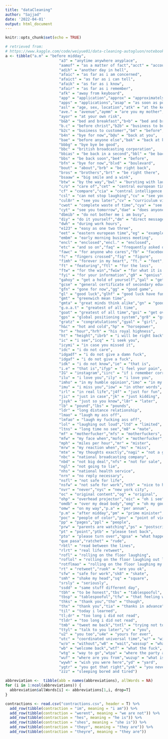 ```yaml
---
title: "dataCleaning"
author: "Sajjad"
date: '2022-04-01'
output: html_document
---
```


```r
knitr::opts_chunk$set(echo = TRUE)
```

```r
# retrieved from: 
# https://www.kaggle.com/code/weiyue01/data-cleaning-autogluon/notebook?scriptVersionId=88446370
a <- tibble("a.m" = "before midday",
                        "a3" = "anytime anywhere anyplace",
                        "aamof" = "as a matter of fact","acct" = "account",
                        "adih" = "another day in hell",
                        "afaic" = "as far as i am concerned",
                        "afaict" = "as far as i can tell",
                        "afaik" = "as far as i know",
                        "afair" = "as far as i remember",
                        "afk" = "away from keyboard",
                        "app" = "application","approx" = "approximately",
                        "apps" = "applications","asap" = "as soon as possible",
                        "asl" = "age, sex, location","atk" = "at the keyboard",
                        "ave." = "avenue","aymm" = "are you my mother",
                        "ayor" = "at your own risk", 
                        "b&b" = "bed and breakfast","b+b" = "bed and breakfast",
                        "b.c" = "before christ","b2b" = "business to business",
                        "b2c" = "business to customer","b4" = "before",
                        "b4n" = "bye for now","b@u" = "back at you",
                        "bae" = "before anyone else","bak" = "back at keyboard",
                        "bbbg" = "bye bye be good",
                        "bbc" = "british broadcasting corporation",
                        "bbias" = "be back in a second","bbl" = "be back later",
                        "bbs" = "be back soon","be4" = "before",
                        "bfn" = "bye for now","blvd" = "boulevard",
                        "bout" = "about","brb" = "be right back",
                        "bros" = "brothers","brt" = "be right there",
                        "bsaaw" = "big smile and a wink",
                        "btw" = "by the way","bwl" = "bursting with laughter",
                        "c/o" = "care of","cet" = "central european time",
                        "cf" = "compare","cia" = "central intelligence agency",
                        "csl" = "can not stop laughing","cu" = "see you",
                        "cul8r" = "see you later","cv" = "curriculum vitae",
                        "cwot" = "complete waste of time","cya" = "see you",
                        "cyt" = "see you tomorrow","dae" = "does anyone else",
                        "dbmib" = "do not bother me i am busy",
                        "diy" = "do it yourself","dm" = "direct message",
                        "dwh" = "during work hours",
                        "e123" = "easy as one two three",
                        "eet" = "eastern european time","eg" = "example",
                        "embm" = "early morning business meeting",
                        "encl" = "enclosed","encl." = "enclosed",
                        "etc" = "and so on","faq" = "frequently asked questions",
                        "fawc" = "for anyone who cares","fb" = "facebook",
                        "fc" = "fingers crossed","fig" = "figure",
                        "fimh" = "forever in my heart", "ft." = "feet",
                        "ft" = "featuring","ftl" = "for the loss",
                        "ftw" = "for the win","fwiw" = "for what it is worth",
                        "fyi" = "for your information","g9" = "genius",
                        "gahoy" = "get a hold of yourself","gal" = "get a life",
                        "gcse" = "general certificate of secondary education",
                        "gfn" = "gone for now","gg" = "good game",
                        "gl" = "good luck","glhf" = "good luck have fun",
                        "gmt" = "greenwich mean time",
                        "gmta" = "great minds think alike","gn" = "good night",
                        "g.o.a.t" = "greatest of all time",
                        "goat" = "greatest of all time","goi" = "get over it",
                        "gps" = "global positioning system","gr8" = "great",
                        "gratz" = "congratulations","gyal" = "girl",
                        "h&c" = "hot and cold","hp" = "horsepower",
                        "hr" = "hour","hrh" = "his royal highness",
                        "ht" = "height","ibrb" = "i will be right back",
                        "ic" = "i see","icq" = "i seek you",
                        "icymi" = "in case you missed it",
                        "idc" = "i do not care",
                        "idgadf" = "i do not give a damn fuck",
                        "idgaf" = "i do not give a fuck",
                        "idk" = "i do not know","ie" = "that is",
                        "i.e" = "that is","ifyp" = "i feel your pain",
                        "IG" = "instagram","iirc" = "if i remember correctly",
                        "ilu" = "i love you","ily" = "i love you",
                        "imho" = "in my humble opinion","imo" = "in my opinion",
                        "imu" = "i miss you","iow" = "in other words",
                        "irl" = "in real life","j4f" = "just for fun",
                        "jic" = "just in case","jk" = "just kidding",
                        "jsyk" = "just so you know","l8r" = "later",
                        "lb" = "pound","lbs" = "pounds",
                        "ldr" = "long distance relationship",
                        "lmao" = "laugh my ass off",
                        "lmfao" = "laugh my fucking ass off",
                        "lol" = "laughing out loud","ltd" = "limited",
                        "ltns" = "long time no see","m8" = "mate",
                        "mf" = "motherfucker","mfs" = "motherfuckers",
                        "mfw" = "my face when","mofo" = "motherfucker",
                        "mph" = "miles per hour","mr" = "mister",
                        "mrw" = "my reaction when","ms" = "miss",
                        "mte" = "my thoughts exactly","nagi" = "not a good idea",
                        "nbc" = "national broadcasting company",
                        "nbd" = "not big deal","nfs" = "not for sale",
                        "ngl" = "not going to lie",
                        "nhs" = "national health service",
                        "nrn" = "no reply necessary",
                        "nsfl" = "not safe for life",
                        "nsfw" = "not safe for work","nth" = "nice to have",
                        "nvr" = "never","nyc" = "new york city",
                        "oc" = "original content","og" = "original",
                        "ohp" = "overhead projector","oic" = "oh i see",
                        "omdb" = "over my dead body","omg" = "oh my god",
                        "omw" = "on my way","p.a" = "per annum",
                        "p.m" = "after midday","pm" = "prime minister",
                        "poc" = "people of color","pov" = "point of view",
                        "pp" = "pages","ppl" = "people",
                        "prw" = "parents are watching","ps" = "postscript",
                        "pt" = "point","ptb" = "please text back",
                        "pto" = "please turn over","qpsa" = "what happens",
                        "que pasa","ratchet" = "rude",
                        "rbtl" = "read between the lines",
                        "rlrt" = "real life retweet", 
                        "rofl" = "rolling on the floor laughing",
                        "roflol" = "rolling on the floor laughing out loud",
                        "rotflmao" = "rolling on the floor laughing my ass off",
                        "rt" = "retweet","ruok" = "are you ok",
                        "sfw" = "safe for work","sk8" = "skate",
                        "smh" = "shake my head","sq" = "square",
                        "srsly" = "seriously", 
                        "ssdd" = "same stuff different day",
                        "tbh" = "to be honest","tbs" = "tablespooful",
                        "tbsp" = "tablespooful","tfw" = "that feeling when",
                        "thks" = "thank you","tho" = "though",
                        "thx" = "thank you","tia" = "thanks in advance",
                        "til" = "today i learned",
                        "tl;dr" = "too long i did not read",
                        "tldr" = "too long i did not read",
                        "tmb" = "tweet me back","tntl" = "trying not to laugh",
                        "ttyl" = "talk to you later","u" = "you",
                        "u2" = "you too","u4e" = "yours for ever",
                        "utc" = "coordinated universal time","w/" = "with",
                        "w/o" = "without","w8" = "wait","wassup" = "what is up",
                        "wb" = "welcome back","wtf" = "what the fuck",
                        "wtg" = "way to go","wtpa" = "where the party at",
                        "wuf" = "where are you from","wuzup" = "what is up",
                        "wywh" = "wish you were here","yd" = "yard",
                        "ygtr" = "you got that right","ynk" = "you never know",
                        "zzz" = "sleeping bored and tired") 
```

```r
abbreviation <-  tibble(abb = names(abbreviations), allWords = NA)
for (i in 1:ncol(abbreviations)) {
  abbreviation$allWords[i] <- abbreviations[1,i, drop=T]
}
```

```r
contractions <- read.csv("contractions.csv", header = T) %>%
  add_row(tibble(contraction = "im", meaning = "i am")) %>%
  add_row(tibble(contraction = "werent", meaning = "we are not")) %>%
  add_row(tibble(contraction = "hes", meaning = "he is")) %>%
  add_row(tibble(contraction = "shes", meaning = "she is")) %>%
  add_row(tibble(contraction = "theyr", meaning = "they are")) %>%
  add_row(tibble(contraction = "theyre", meaning = "they are"))
```

